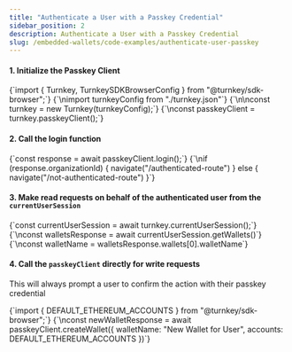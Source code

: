 ```yaml
---
title: "Authenticate a User with a Passkey Credential"
sidebar_position: 2
description: Authenticate a User with a Passkey Credential
slug: /embedded-wallets/code-examples/authenticate-user-passkey
---
```



#### 1. Initialize the Passkey Client
<CodeBlock language="typescript">
{`import { Turnkey, TurnkeySDKBrowserConfig } from "@turnkey/sdk-browser";`}
{`\nimport turnkeyConfig from "./turnkey.json"`}
{`\n\nconst turnkey = new Turnkey(turnkeyConfig);`}
{`\nconst passkeyClient = turnkey.passkeyClient();`}
</CodeBlock>

#### 2. Call the login function

<CodeBlock language="typescript">
{`const response = await passkeyClient.login();`}
{`\nif (response.organizationId) {
  navigate("/authenticated-route")
} else {
  navigate("/not-authenticated-route")
}`}
</CodeBlock>

#### 3. Make read requests on behalf of the authenticated user from the `currentUserSession`

<CodeBlock language="typescript">
{`const currentUserSession = await turnkey.currentUserSession();`}
{`\nconst walletsResponse = await currentUserSession.getWallets()`}
{`\nconst walletName = walletsResponse.wallets[0].walletName`}
</CodeBlock>

#### 4. Call the `passkeyClient` directly for write requests

This will always prompt a user to confirm the action with their passkey credential

<CodeBlock language="typescript">
{`import { DEFAULT_ETHEREUM_ACCOUNTS } from "@turnkey/sdk-browser";`}
{`\nconst newWalletResponse = await passkeyClient.createWallet({
  walletName: "New Wallet for User",
  accounts: DEFAULT_ETHEREUM_ACCOUNTS
})`}
</CodeBlock>
